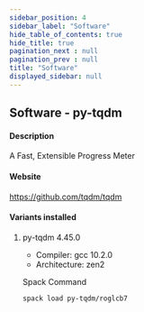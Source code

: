 ```yaml
---
sidebar_position: 4
sidebar_label: "Software"
hide_table_of_contents: true
hide_title: true
pagination_next : null
pagination_prev : null
title: "Software"
displayed_sidebar: null
---
```


## Software - py-tqdm


#### Description
A Fast, Extensible Progress Meter

#### Website
https://github.com/tqdm/tqdm

#### Variants installed

1. py-tqdm 4.45.0

    - Compiler: gcc 10.2.0
    - Architecture: zen2

    Spack Command
    ```bash
    spack load py-tqdm/roglcb7
    ```
